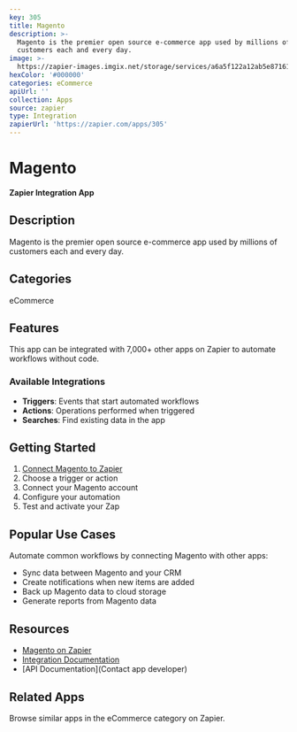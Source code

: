 ```yaml
---
key: 305
title: Magento
description: >-
  Magento is the premier open source e-commerce app used by millions of
  customers each and every day.
image: >-
  https://zapier-images.imgix.net/storage/services/a6a5f122a12ab5e87161f859c33ea103.png?auto=format%2Ccompress&ixlib=python-3.0.0&q=50
hexColor: '#000000'
categories: eCommerce
apiUrl: ''
collection: Apps
source: zapier
type: Integration
zapierUrl: 'https://zapier.com/apps/305'
---
```

# Magento

**Zapier Integration App**

## Description

Magento is the premier open source e-commerce app used by millions of customers each and every day.

## Categories

eCommerce

## Features

This app can be integrated with 7,000+ other apps on Zapier to automate workflows without code.

### Available Integrations

- **Triggers**: Events that start automated workflows
- **Actions**: Operations performed when triggered
- **Searches**: Find existing data in the app

## Getting Started

1. [Connect Magento to Zapier](https://zapier.com/apps/305)
2. Choose a trigger or action
3. Connect your Magento account
4. Configure your automation
5. Test and activate your Zap

## Popular Use Cases

Automate common workflows by connecting Magento with other apps:

- Sync data between Magento and your CRM
- Create notifications when new items are added
- Back up Magento data to cloud storage
- Generate reports from Magento data

## Resources

- [Magento on Zapier](https://zapier.com/apps/305)
- [Integration Documentation](https://zapier.com/apps/305/integrations)
- [API Documentation](Contact app developer)

## Related Apps

Browse similar apps in the eCommerce category on Zapier.
